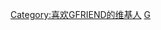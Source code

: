 {{Userbox
  |border-c = #6699FF
  |border-s = 1
  |id-c     = #6633FF
  |id-s     = 12
  |id-fc    = white
  |info-c   = #9999FF
  |info-s   = 8
  |info-fc  = white
  |id       = [[File:16.03.13 롯데몰 김포공항 여자친구 By.Holic 01.jpg|70px|link=GFRIEND]]
  |info     = <div class="center">这个用户喜欢'''[[GFRIEND]]'''<br />'''是位Buddy'''</div>
  |nocat    = 喜欢GFRIEND的维基人
}}
<includeonly>[[Category:喜欢GFRIEND的维基人]]</includeonly>
<noinclude>[[Category:艺人用户框模板|G]]</noinclude>